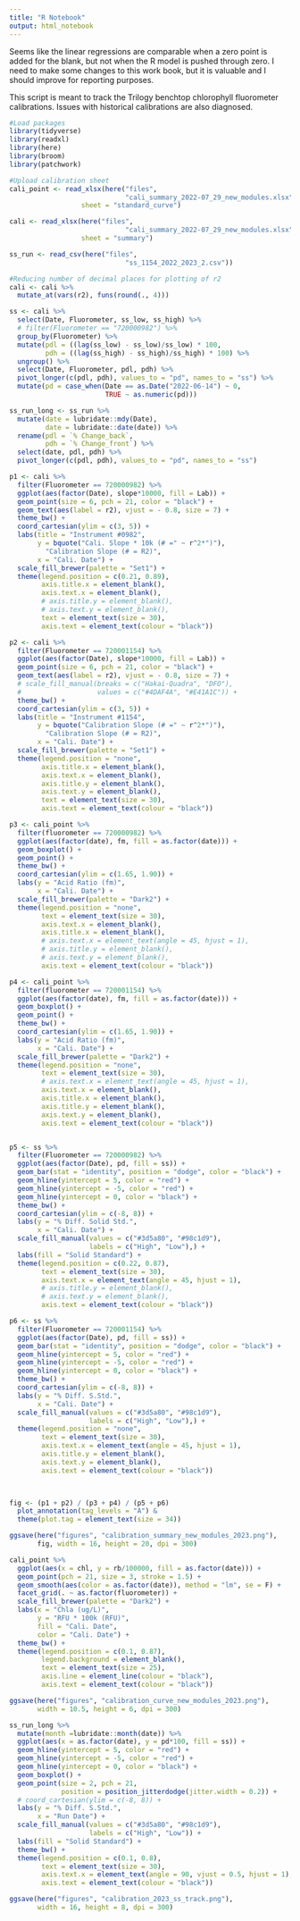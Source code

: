 ```yaml
---
title: "R Notebook"
output: html_notebook
---
```


Seems like the linear regressions are comparable when a zero point is added for the blank, but not when the R model is pushed through zero. I need to make some changes to this work book, but it is valuable and I should improve for reporting purposes.

This script is meant to track the Trilogy benchtop chlorophyll fluorometer calibrations. Issues with historical calibrations are also diagnosed.

```r
#Load packages
library(tidyverse)
library(readxl)
library(here)
library(broom)
library(patchwork)
```

```r
#Upload calibration sheet
cali_point <- read_xlsx(here("files",
                             "cali_summary_2022-07_29_new_modules.xlsx"), 
                  sheet = "standard_curve")

cali <- read_xlsx(here("files",
                             "cali_summary_2022-07_29_new_modules.xlsx"), 
                  sheet = "summary")

ss_run <- read_csv(here("files",
                             "ss_1154_2022_2023_2.csv"))

```

```r
#Reducing number of decimal places for plotting of r2
cali <- cali %>% 
  mutate_at(vars(r2), funs(round(., 4)))
```

```r
ss <- cali %>% 
  select(Date, Fluorometer, ss_low, ss_high) %>% 
  # filter(Fluorometer == "720000982") %>% 
  group_by(Fluorometer) %>% 
  mutate(pdl = ((lag(ss_low) - ss_low)/ss_low) * 100,
         pdh = ((lag(ss_high) - ss_high)/ss_high) * 100) %>% 
  ungroup() %>%
  select(Date, Fluorometer, pdl, pdh) %>% 
  pivot_longer(c(pdl, pdh), values_to = "pd", names_to = "ss") %>% 
  mutate(pd = case_when(Date == as.Date("2022-06-14") ~ 0,
                        TRUE ~ as.numeric(pd)))
```

```r
ss_run_long <- ss_run %>% 
  mutate(date = lubridate::mdy(Date),
         date = lubridate::date(date)) %>% 
  rename(pdl = `% Change_back`, 
         pdh = `% Change_front`) %>% 
  select(date, pdl, pdh) %>% 
  pivot_longer(c(pdl, pdh), values_to = "pd", names_to = "ss")   
```



```r
p1 <- cali %>% 
  filter(Fluorometer == 720000982) %>% 
  ggplot(aes(factor(Date), slope*10000, fill = Lab)) +
  geom_point(size = 6, pch = 21, color = "black") +
  geom_text(aes(label = r2), vjust = - 0.8, size = 7) +
  theme_bw() +
  coord_cartesian(ylim = c(3, 5)) +
  labs(title = "Instrument #0982",
       y = bquote("Cali. Slope * 10k (# =" ~ r^2*")"),
         "Calibration Slope (# = R2)",
       x = "Cali. Date") +
  scale_fill_brewer(palette = "Set1") +
  theme(legend.position = c(0.21, 0.89),
        axis.title.x = element_blank(),
        axis.text.x = element_blank(),
        # axis.title.y = element_blank(),
        # axis.text.y = element_blank(),
        text = element_text(size = 30),
        axis.text = element_text(colour = "black")) 

p2 <- cali %>% 
  filter(Fluorometer == 720001154) %>% 
  ggplot(aes(factor(Date), slope*10000, fill = Lab)) +
  geom_point(size = 6, pch = 21, color = "black") +
  geom_text(aes(label = r2), vjust = - 0.8, size = 7) +
  # scale_fill_manual(breaks = c("Hakai-Quadra", "DFO"),
  #                   values = c("#4DAF4A", "#E41A1C")) +
  theme_bw() +
  coord_cartesian(ylim = c(3, 5)) +
  labs(title = "Instrument #1154",
       y = bquote("Calibration Slope (# =" ~ r^2*")"),
         "Calibration Slope (# = R2)",
       x = "Cali. Date") +
  scale_fill_brewer(palette = "Set1") +
  theme(legend.position = "none",
        axis.title.x = element_blank(),
        axis.text.x = element_blank(),
        axis.title.y = element_blank(),
        axis.text.y = element_blank(),
        text = element_text(size = 30),
        axis.text = element_text(colour = "black")) 

p3 <- cali_point %>% 
  filter(fluorometer == 720000982) %>%
  ggplot(aes(factor(date), fm, fill = as.factor(date))) +
  geom_boxplot() +
  geom_point() +
  theme_bw() +
  coord_cartesian(ylim = c(1.65, 1.90)) +
  labs(y = "Acid Ratio (fm)",
       x = "Cali. Date") +
  scale_fill_brewer(palette = "Dark2") +
  theme(legend.position = "none",
        text = element_text(size = 30),
        axis.text.x = element_blank(),
        axis.title.x = element_blank(),
        # axis.text.x = element_text(angle = 45, hjust = 1),
        # axis.title.y = element_blank(),
        # axis.text.y = element_blank(),
        axis.text = element_text(colour = "black"))

p4 <- cali_point %>% 
  filter(fluorometer == 720001154) %>%
  ggplot(aes(factor(date), fm, fill = as.factor(date))) +
  geom_boxplot() +
  geom_point() +
  theme_bw() +
  coord_cartesian(ylim = c(1.65, 1.90)) +
  labs(y = "Acid Ratio (fm)",
       x = "Cali. Date") +
  scale_fill_brewer(palette = "Dark2") +
  theme(legend.position = "none",
        text = element_text(size = 30),
        # axis.text.x = element_text(angle = 45, hjust = 1),
        axis.text.x = element_blank(),
        axis.title.x = element_blank(),
        axis.title.y = element_blank(),
        axis.text.y = element_blank(),
        axis.text = element_text(colour = "black"))


p5 <- ss %>% 
  filter(Fluorometer == 720000982) %>%
  ggplot(aes(factor(Date), pd, fill = ss)) +
  geom_bar(stat = "identity", position = "dodge", color = "black") +
  geom_hline(yintercept = 5, color = "red") +
  geom_hline(yintercept = -5, color = "red") +
  geom_hline(yintercept = 0, color = "black") +
  theme_bw() +
  coord_cartesian(ylim = c(-8, 8)) +
  labs(y = "% Diff. Solid Std.",
       x = "Cali. Date") +
  scale_fill_manual(values = c("#3d5a80", "#98c1d9"),
                    labels = c("High", "Low"),) +
  labs(fill = "Solid Standard") +
  theme(legend.position = c(0.22, 0.87),
        text = element_text(size = 30),
        axis.text.x = element_text(angle = 45, hjust = 1),
        # axis.title.y = element_blank(),
        # axis.text.y = element_blank(),
        axis.text = element_text(colour = "black"))

p6 <- ss %>%  
  filter(Fluorometer == 720001154) %>%
  ggplot(aes(factor(Date), pd, fill = ss)) +
  geom_bar(stat = "identity", position = "dodge", color = "black") +
  geom_hline(yintercept = 5, color = "red") +
  geom_hline(yintercept = -5, color = "red") +
  geom_hline(yintercept = 0, color = "black") +
  theme_bw() +
  coord_cartesian(ylim = c(-8, 8)) +
  labs(y = "% Diff. S.Std.",
       x = "Cali. Date") +
  scale_fill_manual(values = c("#3d5a80", "#98c1d9"),
                    labels = c("High", "Low"),) +
  theme(legend.position = "none",
        text = element_text(size = 30),
        axis.text.x = element_text(angle = 45, hjust = 1),
        axis.title.y = element_blank(),
        axis.text.y = element_blank(),
        axis.text = element_text(colour = "black"))


  
fig <- (p1 + p2) / (p3 + p4) / (p5 + p6)
  plot_annotation(tag_levels = "A") & 
  theme(plot.tag = element_text(size = 34))

ggsave(here("figures", "calibration_summary_new_modules_2023.png"), 
       fig, width = 16, height = 20, dpi = 300)
```



```r
cali_point %>% 
  ggplot(aes(x = chl, y = rb/100000, fill = as.factor(date))) +
  geom_point(pch = 21, size = 3, stroke = 1.5) +
  geom_smooth(aes(color = as.factor(date)), method = "lm", se = F) +
  facet_grid(. ~ as.factor(fluorometer)) +
  scale_fill_brewer(palette = "Dark2") +
  labs(x = "Chla (ug/L)",
       y = "RFU * 100k (RFU)",
       fill = "Cali. Date",
       color = "Cali. Date") +
  theme_bw() +
  theme(legend.position = c(0.1, 0.87),
        legend.background = element_blank(),
        text = element_text(size = 25),
        axis.line = element_line(colour = "black"),
        axis.text = element_text(colour = "black"))

ggsave(here("figures", "calibration_curve_new_modules_2023.png"), 
       width = 10.5, height = 6, dpi = 300)  
```

```r
ss_run_long %>% 
  mutate(month =lubridate::month(date)) %>% 
  ggplot(aes(x = as.factor(date), y = pd*100, fill = ss)) +
  geom_hline(yintercept = 5, color = "red") +
  geom_hline(yintercept = -5, color = "red") +
  geom_hline(yintercept = 0, color = "black") +
  geom_boxplot() +
  geom_point(size = 2, pch = 21,
             position = position_jitterdodge(jitter.width = 0.2)) +
  # coord_cartesian(ylim = c(-8, 8)) +
  labs(y = "% Diff. S.Std.",
       x = "Run Date") +
  scale_fill_manual(values = c("#3d5a80", "#98c1d9"),
                    labels = c("High", "Low")) +
  labs(fill = "Solid Standard") +
  theme_bw() +
  theme(legend.position = c(0.1, 0.8),
        text = element_text(size = 30),
        axis.text.x = element_text(angle = 90, vjust = 0.5, hjust = 1),
        axis.text = element_text(colour = "black"))

ggsave(here("figures", "calibration_2023_ss_track.png"), 
       width = 16, height = 8, dpi = 300)
```


















